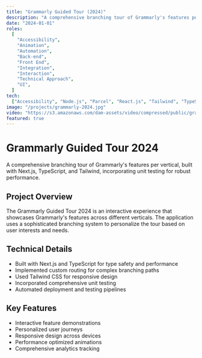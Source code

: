 ```yaml
---
title: "Grammarly Guided Tour (2024)"
description: "A comprehensive branching tour of Grammarly's features per vertical, built with Next.js, TypeScript, and Tailwind, incorporating unit testing for robust performance."
date: "2024-01-01"
roles:
  [
    "Accessibility",
    "Animation",
    "Automation",
    "Back-end",
    "Front End",
    "Integration",
    "Interaction",
    "Technical Approach",
    "UI",
  ]
tech:
  ["Accessibility", "Node.js", "Parcel", "React.js", "Tailwind", "TypeScript", "CI/CD", "JavaScript"]
image: "/projects/grammarly-2024.jpg"
video: "https://s3.amazonaws.com/dam-assets/video/compressed/public/grammarly-2024-r2.mp4"
featured: true
---
```


# Grammarly Guided Tour 2024

A comprehensive branching tour of Grammarly's features per vertical, built with Next.js, TypeScript, and Tailwind, incorporating unit testing for robust performance.

## Project Overview

The Grammarly Guided Tour 2024 is an interactive experience that showcases Grammarly's features across different verticals. The application uses a sophisticated branching system to personalize the tour based on user interests and needs.

## Technical Details

- Built with Next.js and TypeScript for type safety and performance
- Implemented custom routing for complex branching paths
- Used Tailwind CSS for responsive design
- Incorporated comprehensive unit testing
- Automated deployment and testing pipelines

## Key Features

- Interactive feature demonstrations
- Personalized user journeys
- Responsive design across devices
- Performance optimized animations
- Comprehensive analytics tracking
